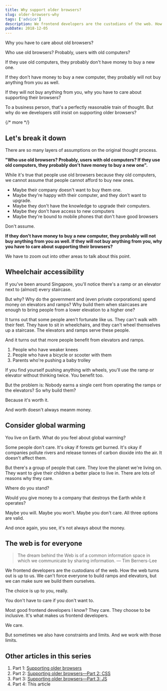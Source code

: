 ```yaml
---
title: Why support older browsers?
slug: older-browsers-why
tags: ['advice']
description: We frontend developers are the custodians of the web. How the web turns out is up to us. We can't force everyone to support accessibility and older browsers, but we can make sure we do it.
pubDate: 2018-12-05
---
```


Why you have to care about old browsers?

Who use old browsers? Probably, users with old computers?

If they use old computers, they probably don't have money to buy a new one.

If they don't have money to buy a new computer, they probably will not buy anything from you as well.

If they will not buy anything from you, why you have to care about supporting their browsers?

To a business person, that's a perfectly reasonable train of thought. But why do we developers still insist on supporting older browsers?

{/* more */}

## Let's break it down

There are so many layers of assumptions on the original thought process.

**"Who use old browsers? Probably, users with old computers? If they use old computers, they probably don't have money to buy a new one".**

While it's true that people use old browsers because they old computers, we cannot assume that people cannot afford to buy new ones.

- Maybe their company doesn't want to buy them one.
- Maybe they're happy with their computer, and they don't want to upgrade.
- Maybe they don't have the knowledge to upgrade their computers.
- Maybe they don't have access to new computers
- Maybe they're bound to mobile phones that don't have good browsers

Don't assume.

**If they don't have money to buy a new computer, they probably will not buy anything from you as well. If they will not buy anything from you, why you have to care about supporting their browsers?**

We have to zoom out into other areas to talk about this point.

## Wheelchair accessibility

If you've been around Singapore, you'll notice there's a ramp or an elevator next to (almost) every staircase.

But why? Why do the government and (even private corporations) spend money on elevators and ramps? Why build them when staircases are enough to bring people from a lower elevation to a higher one?

It turns out that some people aren't fortunate like us. They can't walk with their feet. They have to sit in wheelchairs, and they can't wheel themselves up a staircase. The elevators and ramps serve these people.

And it turns out that more people benefit from elevators and ramps.

1. People who have weaker knees
2. People who have a bicycle or scooter with them
3. Parents who're pushing a baby trolley

If you find yourself pushing anything with wheels, you'll use the ramp or elevator without thinking twice. You benefit too.

But the problem is: Nobody earns a single cent from operating the ramps or the elevators? So why build them?

Because it's worth it.

And worth doesn't always meanm money.

## Consider global warming

You live on Earth. What do you feel about global warming?

Some people don't care. It's okay if forests get burned. It's okay if companies pollute rivers and release tonnes of carbon dioxide into the air. It doesn't affect them.

But there's a group of people that care. They love the planet we're living on. They want to give their children a better place to live in. There are lots of reasons why they care.

Where do you stand?

Would you give money to a company that destroys the Earth while it operates?

Maybe you will. Maybe you won't. Maybe you don't care. All three options are valid.

And once again, you see, it's not always about the money.

## The web is for everyone

> The dream behind the Web is of a common information space in which we communicate by sharing information.
> — Tim Berners-Lee

We frontend developers are the custodians of the web. How the web turns out is up to us. We can't force everyone to build ramps and elevators, but we can make sure we build them ourselves.

The choice is up to you, really.

You don't have to care if you don't want to.

Most good frontend developers I know? They care. They choose to be inclusive. It's what makes us frontend developers.

We care.

But sometimes we also have constraints and limits. And we work with those limits.

## Other articles in this series

1. Part 1: [Supporting older browsers][1]
2. Part 2: [Supporting older browsers—Part 2: CSS][2]
3. Part 3: [Supporting older browsers—Part 3: JS][3]
4. Part 4: This article

[1]: /blog/older-browsers-css 'Supporting older browsers'
[2]: /blog/older-browsers-css 'Supporting older browsers—Part 2: CSS'
[3]: /blog/older-browsers-js 'Supporting older browsers—Part 3: JS'
